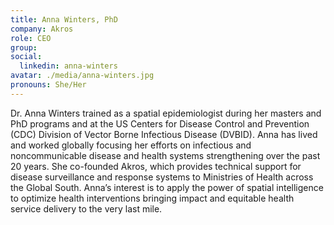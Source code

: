 ```yaml
---
title: Anna Winters, PhD
company: Akros
role: CEO
group:
social:
  linkedin: anna-winters
avatar: ./media/anna-winters.jpg
pronouns: She/Her
---
```

Dr. Anna Winters trained as a spatial epidemiologist during her masters and PhD programs and at the US Centers for Disease Control and Prevention (CDC) Division of Vector Borne Infectious Disease (DVBID). Anna has lived and worked globally focusing her efforts on infectious and noncommunicable disease and health systems strengthening over the past 20 years. She co-founded Akros, which  provides technical support for disease surveillance and response systems to Ministries of Health across the Global South. Anna’s interest is to apply the power of spatial intelligence to optimize health interventions bringing impact and equitable health service delivery to the very last mile.